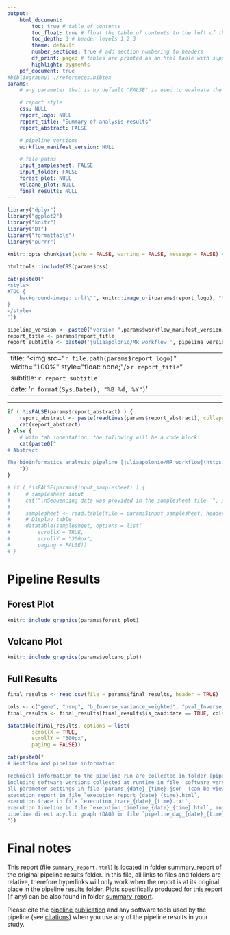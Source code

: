 ```yaml
---
output:
    html_document:
        toc: true # table of contents
        toc_float: true # float the table of contents to the left of the main document content
        toc_depth: 3 # header levels 1,2,3
        theme: default
        number_sections: true # add section numbering to headers
        df_print: paged # tables are printed as an html table with support for pagination over rows and columns
        highlight: pygments
    pdf_document: true
#bibliography: ./references.bibtex
params:
    # any parameter that is by default "FALSE" is used to evaluate the inclusion of a codeblock with e.g. "eval=!isFALSE(params$mqc_plot)"

    # report style
    css: NULL
    report_logo: NULL
    report_title: "Summary of analysis results"
    report_abstract: FALSE

    # pipeline versions
    workflow_manifest_version: NULL

    # file paths
    input_samplesheet: FALSE
    input_folder: FALSE
    forest_plot: NULL
    volcano_plot: NULL
    final_results: NULL
---
```


<!-- Load libraries -->

```r
library("dplyr")
library("ggplot2")
library("knitr")
library("DT")
library("formattable")
library("purrr")
```

<!-- set notebook defaults -->

```r
knitr::opts_chunk$set(echo = FALSE, warning = FALSE, message = FALSE) # echo is set in differentialabundance v1.2.0 to TRUE
```

<!-- Include the CSS and set the logo -->

```r
htmltools::includeCSS(params$css)
```

```r
cat(paste0("
<style>
#TOC {
    background-image: url(\"", knitr::image_uri(params$report_logo), "\");
}
</style>
"))
```

<!-- Output complete header -->

```r

pipeline_version <- paste0("version ",params$workflow_manifest_version)
report_title <- params$report_title
report_subtitle <- paste0('juliaapolonio/MR_workflow ', pipeline_version)
```

---
title:  "<img src=\"`r file.path(params$report_logo)`\" width=\"100%\" style=\"float: none;\"/>`r report_title`"
subtitle: `r report_subtitle`
date: '`r format(Sys.Date(), "%B %d, %Y")`'
---

---

<!-- Start with the actual report text -->

```r
if ( !isFALSE(params$report_abstract) ) {
    report_abstract <- paste(readLines(params$report_abstract), collapse="\n")
    cat(report_abstract)
} else {
    # with tab indentation, the following will be a code block!
    cat(paste0("
# Abstract

The bioinformatics analysis pipeline [juliaapolonio/MR_workflow](https://github.com/juliaapolonio/MR_workflow/) is a pipeline for Mendelian Randomization and sensitivity analysis between a given GWAS sumstats and QTL data.
    "))
}
```

<!-- Section on Input -->

```r
# if ( !isFALSE(params$input_samplesheet) ) {
#     # samplesheet input
#     cat("\nSequencing data was provided in the samplesheet file `", params$input_samplesheet, "` that is displayed below:", sep="")
# 
#     samplesheet <- read.table(file = params$input_samplesheet, header = TRUE, sep = "\t")
#     # Display table
#     datatable(samplesheet, options = list(
#         scrollX = TRUE,
#         scrollY = "300px",
#         paging = FALSE))
# }
```

# Pipeline Results

## Forest Plot

```r
knitr::include_graphics(params$forest_plot)
```

## Volcano Plot

```r
knitr::include_graphics(params$volcano_plot)
```

## Full Results

```r
final_results <- read.csv(file = params$final_results, header = TRUE)

cols <- c("gene", "nsnp", "b_Inverse_variance_weighted", "pval_Inverse_variance_weighted", "gsmr_beta", "gsmr_pval", "causal_snp")
final_results <- final_results[final_results$is_candidate == TRUE, cols]

datatable(final_results, options = list(
        scrollX = TRUE,
        scrollY = "300px",
        paging = FALSE))
```


<!-- Subsection on nextflow and pipeline information -->

```r
cat(paste0("
# Nextflow and pipeline information

Technical information to the pipeline run are collected in folder [pipeline_info](../pipeline_info),
including software versions collected at runtime in file `software_versions.yml` (can be viewed with a text editor),
all parameter settings in file `params_{date}_{time}.json` (can be viewed with a text editor),
execution report in file `execution_report_{date}_{time}.html`,
execution trace in file `execution_trace_{date}_{time}.txt`,
execution timeline in file `execution_timelime_{date}_{time}.html`, and
pipeline direct acyclic graph (DAG) in file `pipeline_dag_{date}_{time}.html`.
"))
```

<!-- Section on final notes -->

# Final notes

This report (file `summary_report.html`) is located in folder [summary_report](.) of the original pipeline results folder.
In this file, all links to files and folders are relative, therefore hyperlinks will only work when the report is at its original place in the pipeline results folder.
Plots specifically produced for this report (if any) can be also found in folder [summary_report](.).

Please cite the [pipeline publication](https://doi.org/10.3389/fmicb.2020.550420) and any software tools used by the pipeline (see [citations](https://github.com/juliaapolonio/MR_workflow/?tab=readme-ov-file#citations)) when you use any of the pipeline results in your study.
